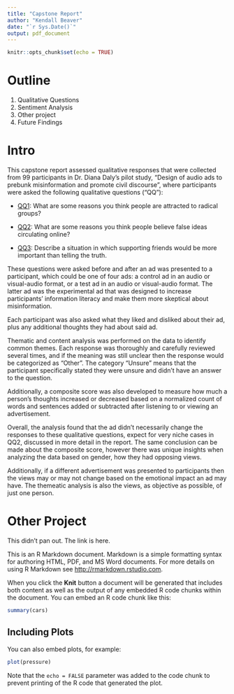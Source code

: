 ```yaml
---
title: "Capstone Report"
author: "Kendall Beaver"
date: "`r Sys.Date()`"
output: pdf_document
---
```


```r
knitr::opts_chunk$set(echo = TRUE)
```

# Outline

1.  Qualitative Questions
2.  Sentiment Analysis
3.  Other project
4.  Future Findings

# Intro

This capstone report assessed qualitative responses that were collected from 99 participants in Dr. Diana Daly's pilot study, "Design of audio ads to prebunk misinformation and promote civil discourse", where participants were asked the following qualitative questions ("QQ"):

-   [QQ1]{.underline}: What are some reasons you think people are attracted to radical groups?

-   [QQ2]{.underline}: What are some reasons you think people believe false ideas circulating online?

-   [QQ3]{.underline}: Describe a situation in which supporting friends would be more important than telling the truth.

These questions were asked before and after an ad was presented to a participant, which could be one of four ads: a control ad in an audio or visual-audio format, or a test ad in an audio or visual-audio format. The latter ad was the experimental ad that was designed to increase participants' information literacy and make them more skeptical about misinformation.

Each participant was also asked what they liked and disliked about their ad, plus any additional thoughts they had about said ad.

Thematic and content analysis was performed on the data to identify common themes. Each response was thoroughly and carefully reviewed several times, and if the meaning was still unclear then the response would be categorized as "Other". The category "Unsure" means that the participant specifically stated they were unsure and didn't have an answer to the question.

Additionally, a composite score was also developed to measure how much a person's thoughts increased or decreased based on a normalized count of words and sentences added or subtracted after listening to or viewing an advertisement.

Overall, the analysis found that the ad didn't necessarily change the responses to these qualitative questions, expect for very niche cases in QQ2, discussed in more detail in the report. The same conclusion can be made about the composite score, however there was unique insights when analyzing the data based on gender, how they had opposing views.

Additionally, if a different advertisement was presented to participants then the views may or may not change based on the emotional impact an ad may have. The themeatic analysis is also the views, as objective as possible, of just one person.

# Other Project

This didn't pan out. The link is here.

This is an R Markdown document. Markdown is a simple formatting syntax for authoring HTML, PDF, and MS Word documents. For more details on using R Markdown see <http://rmarkdown.rstudio.com>.

When you click the **Knit** button a document will be generated that includes both content as well as the output of any embedded R code chunks within the document. You can embed an R code chunk like this:

```r
summary(cars)
```

## Including Plots

You can also embed plots, for example:

```r
plot(pressure)
```

Note that the `echo = FALSE` parameter was added to the code chunk to prevent printing of the R code that generated the plot.
